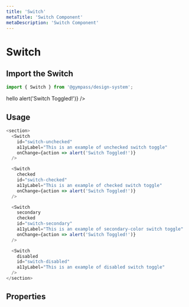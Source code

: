```yaml
---
title: 'Switch'
metaTitle: 'Switch Component'
metaDescription: 'Switch Component'
---
```


# Switch

## Import the Switch

```javascript
import { Switch } from '@gympass/design-system';
```

<label>
  hello
  <Switch
    id="switch-unchecked"
    a11yLabel="This is an example of unchecked switch toggle"
    onChange={action => alert('Switch Toggled!')}
  />
</label>

## Usage

```javascript reactLive=true
<section>
  <Switch
    id="switch-unchecked"
    a11yLabel="This is an example of unchecked switch toggle"
    onChange={action => alert('Switch Toggled!')}
  />

  <Switch
    checked
    id="switch-checked"
    a11yLabel="This is an example of checked switch toggle"
    onChange={action => alert('Switch Toggled!')}
  />

  <Switch
    secondary
    checked
    id="switch-secondary"
    a11yLabel="This is an example of secondary-color switch toggle"
    onChange={action => alert('Switch Toggled!')}
  />

  <Switch
    disabled
    id="switch-disabled"
    a11yLabel="This is an example of disabled switch toggle"
  />
</section>
```

## Properties

<PropsTable component="Switch" />
